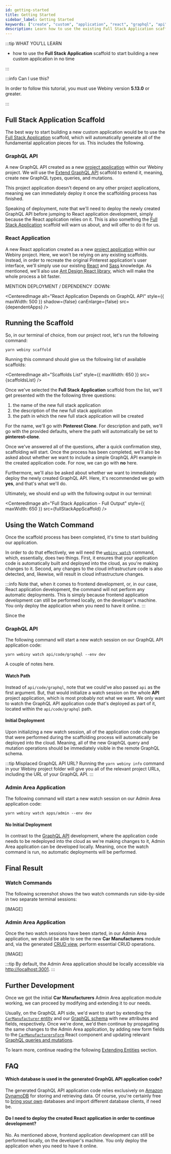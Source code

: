 ```yaml
---
id: getting-started
title: Getting Started
sidebar_label: Getting Started
keywords: ["create", "custom", "application", "react", "graphql", "api", "scaffolding"]
description: Learn how to use the existing Full Stack Application scaffold in order to start building your first custom Webiny application.
---
```



:::tip WHAT YOU’LL LEARN

- how to use the **Full Stack Application** scaffold to start building a new custom application in no time

:::

:::info Can I use this?

In order to follow this tutorial, you must use Webiny version **5.13.0** or greater.

:::

## Full Stack Application Scaffold

The best way to start building a new custom application would be to use the [Full Stack Application](/docs/how-to-guides/scaffolding/full-stack-application) scaffold, which will automatically generate all of the fundamental application pieces for us. This includes the following.

### GraphQL API

A new GraphQL API created as a new [project application](/docs/key-topics/project-organization/project-applications-and-packages) within our Webiny project. We will use the [Extend GraphQL API](/docs/tutorials/extend-admin-area/introduction) scaffold to extend it, meaning, create new GraphQL types, queries, and mutations.

This project application doesn't depend on any other project applications, meaning we can immediately deploy it once the scaffolding process has finished.

Speaking of deployment, note that we'll need to deploy the newly created GraphQL API before jumping to React application development, simply because the React application relies on it. This is also something the [Full Stack Application](/docs/how-to-guides/scaffolding/full-stack-application) scaffold will warn us about, and will offer to do it for us.

### React Application

A new React application created as a new [project application](/docs/key-topics/project-organization/project-applications-and-packages) within our Webiny project. Here, we won't be relying on any existing scaffolds. Instead, in order to recreate the original Pinterest application's user interface, we'll simply use our existing [React](https://reactjs.org/) and [Sass](https://sass-lang.com/) knowledge. As mentioned, we'll also use [Ant Design React library](https://ant.design/docs/react/introduce), which will make the whole process a bit faster.

MENTION DEPLOYMENT / DEPENDENCY :DOWN:

<CenteredImage
  alt="React Application Depends on GraphQL API"
  style={{ maxWidth: 500 }}
  shadow={false}
  canEnlarge={false}
  src={dependentApps}
/>

## Running the Scaffold

So, in our terminal of choice, from our project root, let's run the following command:

```
yarn webiny scaffold
```

Running this command should give us the following list of available scaffolds:

<CenteredImage alt="Scaffolds List" style={{ maxWidth: 650 }} src={scaffoldsList} />

Once we've selected the **Full Stack Application** scaffold from the list, we'll get presented with the the following three questions:

1. the name of the new full stack application
2. the description of the new full stack application
3. the path in which the new full stack application will be created

For the name, we'll go with **Pinterest Clone**. For description and path, we'll go with the provided defaults, where the path will automatically be set to **pinterest-clone**.

Once we've answered all of the questions, after a quick confirmation step, scaffolding will start. Once the process has been completed, we'll also be asked about whether we want to include a simple GraphQL API example in the created application code. For now, we can go with **no** here.

Furthermore, we'll also be asked about whether we want to immediately deploy the newly created GraphQL API. Here, it's recommended we go with **yes**, and that's what we'll do.

Ultimately, we should end up with the following output in our terminal:

<CenteredImage
  alt="Full Stack Application - Full Output"
  style={{ maxWidth: 650 }}
  src={fullStackAppScaffold}
/>

## Using the Watch Command

Once the scaffold process has been completed, it's time to start building our application.

In order to do that effectively, we will need the [`webiny watch`](/docs/how-to-guides/use-watch-command) command, which, essentially, does two things. First, it ensures that your application code is automatically built and deployed into the cloud, as you're making changes to it. Second, any changes to the cloud infrastructure code is also detected, and, likewise, will result in cloud infrastructure changes.

:::info
Note that, when it comes to frontend development, or, in our case, React application development, the command will not perform any automatic deployments. This is simply because frontend application development can still be performed locally, on the developer's machine. You only deploy the application when you need to have it online.
:::

Since the
### GraphQL API

The following command will start a new watch session on our GraphQL API application code:

```
yarn webiny watch api/code/graphql --env dev
```

A couple of notes here.

#### Watch Path

Instead of `api/code/graphql`, note that we could've also passed `api` as the first argument. But, that would initialize a watch session on the whole **API** project application, which is most probably not what we want. We only want to watch the GraphQL API application code that's deployed as part of it, located within the `api/code/graphql` path.

#### Initial Deployment

Upon initializing a new watch session, all of the application code changes that were performed during the scaffolding process will automatically be deployed into the cloud. Meaning, all of the new GraphQL query and mutation operations should be immediately visible in the remote GraphQL schema.

:::tip Misplaced GraphQL API URL?
Running the `yarn webiny info` command in your Webiny project folder will give you all of the relevant project URLs, including the URL of your GraphQL API.
:::

### Admin Area Application

The following command will start a new watch session on our Admin Area application code:

```
yarn webiny watch apps/admin --env dev
```

#### No Initial Deployment

In contrast to the [GraphQL API](/docs/tutorials/extend-admin-area/getting-started#graphql-api) development, where the application code needs to be redeployed into the cloud as we're making changes to it, Admin Area application can be developed locally. Meaning, once the watch command is run, no automatic deployments will be performed.

## Final Result

### Watch Commands

The following screenshot shows the two watch commands run side-by-side in two separate terminal sessions:

[IMAGE]

### Admin Area Application

Once the two watch sessions have been started, in our Admin Area application, we should be able to see the new **Car Manufacturers** module and, via the generated [CRUD view](/docs/how-to-guides/scaffolding/extend-admin-area/#new-webiny-admin-area-module), perform essential CRUD operations.

[IMAGE]

:::tip
By default, the Admin Area application should be locally accessible via [http://localhost:3001](http://localhost:3001).
:::

## Further Development

Once we got the initial **Car Manufacturers** Admin Area application module working, we can proceed by modifying and extending it to our needs.

Usually, on the GraphQL API side, we'd want to start by extending the [`CarManufacturer` entity](https://github.com/webiny/webiny-examples/blob/master/extend-admin-area/api/code/graphql/src/plugins/scaffolds/carManufacturers/entities/CarManufacturer.ts) and our [GraphQL schema](https://github.com/webiny/webiny-examples/blob/master/extend-admin-area/api/code/graphql/src/plugins/scaffolds/carManufacturers/typeDefs.ts) with new attributes and fields, respectively. Once we're done, we'd then continue by propagating the same changes to the Admin Area application, by adding new form fields to the [`CarManufacturersForm`](https://github.com/webiny/webiny-examples/blob/master/extend-admin-area/apps/admin/code/src/plugins/scaffolds/carManufacturers/views/CarManufacturersForm.tsx) React component and updating relevant [GraphQL queries and mutations](https://github.com/webiny/webiny-examples/blob/master/extend-admin-area/apps/admin/code/src/plugins/scaffolds/carManufacturers/views/hooks/graphql.ts).

To learn more, continue reading the following [Extending Entities](/docs/tutorials/extend-admin-area/extending-entities) section.

## FAQ

#### Which database is used in the generated GraphQL API application code?

The generated GraphQL API application code relies exclusively on [Amazon DynamoDB](https://aws.amazon.com/dynamodb/) for storing and retrieving data. Of course, you're certainly free to [bring your own](/docs/how-to-guides/scaffolding/extend-graphql-api#storing-and-retrieving-data) databases and import different database clients, if need be.

#### Do I need to deploy the created React application in order to continue development?

No. As mentioned above, frontend application development can still be performed locally, on the developer's machine. You only deploy the application when you need to have it online.
